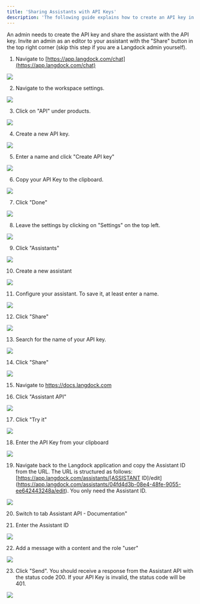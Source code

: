 ```yaml
---
title: 'Sharing Assistants with API Keys'
description: 'The following guide explains how to create an API key in Langdock and share an assistant with the API key.'
---
```

<Info>An admin needs to create the API key and share the assistant with the API key. Invite an admin as an editor to your assistant with the "Share" button in the top right corner (skip this step if you are a Langdock admin yourself).</Info>


1. Navigate to [https://app.langdock.com/chat](https://app.langdock.com/chat)

![](https://ajeuwbhvhr.cloudimg.io/colony-recorder.s3.amazonaws.com/files/2025-01-15/348df815-6028-4264-9edf-c3776b7015c8/ascreenshot.jpeg?tl_px=0,0&br_px=3840,2160&force_format=jpeg&q=100&width=1120.0)


2. Navigate to the workspace settings.

![](https://ajeuwbhvhr.cloudimg.io/colony-recorder.s3.amazonaws.com/files/2025-01-15/9a4155f7-9ac5-470d-9a03-ed63e61116bd/ascreenshot.jpeg?tl_px=0,0&br_px=2102,1174&force_format=jpeg&q=100&width=1120.0&wat=1&wat_opacity=0.7&wat_gravity=northwest&wat_url=https://colony-recorder.s3.us-west-1.amazonaws.com/images/watermarks/FB923C_standard.png&wat_pad=90,81)


3. Click on "API" under products.

![](https://ajeuwbhvhr.cloudimg.io/colony-recorder.s3.amazonaws.com/files/2025-01-15/879bb10a-4ae9-41d6-a586-6a6eae244d37/ascreenshot.jpeg?tl_px=0,0&br_px=3840,2160&force_format=jpeg&q=100&width=1120.0&wat=1&wat_opacity=0.7&wat_gravity=northwest&wat_url=https://colony-recorder.s3.us-west-1.amazonaws.com/images/watermarks/FB923C_standard.png&wat_pad=33,393)


4. Create a new API key.

![](https://ajeuwbhvhr.cloudimg.io/colony-recorder.s3.amazonaws.com/files/2025-01-15/c88f02bb-fb8a-4491-a3fe-fe80a8323fcc/ascreenshot.jpeg?tl_px=812,423&br_px=3840,2114&force_format=jpeg&q=100&width=1120.0&wat=1&wat_opacity=0.7&wat_gravity=northwest&wat_url=https://colony-recorder.s3.us-west-1.amazonaws.com/images/watermarks/FB923C_standard.png&wat_pad=725,277)


5. Enter a name and click "Create API key"

![](https://ajeuwbhvhr.cloudimg.io/colony-recorder.s3.amazonaws.com/files/2025-01-15/b7b15e51-326a-4738-a550-8d05a558a61e/ascreenshot.jpeg?tl_px=941,544&br_px=3043,1719&force_format=jpeg&q=100&width=1120.0&wat=1&wat_opacity=0.7&wat_gravity=northwest&wat_url=https://colony-recorder.s3.us-west-1.amazonaws.com/images/watermarks/FB923C_standard.png&wat_pad=693,337)


6. Copy your API Key to the clipboard.

![](https://ajeuwbhvhr.cloudimg.io/colony-recorder.s3.amazonaws.com/files/2025-01-15/934e809c-aba3-444e-aa99-b1b5b630dcc6/user_cropped_screenshot.jpeg?tl_px=934,549&br_px=3036,1724&force_format=jpeg&q=100&width=1120.0&wat=1&wat_opacity=0.7&wat_gravity=northwest&wat_url=https://colony-recorder.s3.us-west-1.amazonaws.com/images/watermarks/FB923C_standard.png&wat_pad=688,290)


7. Click "Done"

![](https://ajeuwbhvhr.cloudimg.io/colony-recorder.s3.amazonaws.com/files/2025-01-15/ebc6997b-cc71-4fbe-b12b-241a3d837b2a/user_cropped_screenshot.jpeg?tl_px=929,502&br_px=3031,1677&force_format=jpeg&q=100&width=1120.0&wat=1&wat_opacity=0.7&wat_gravity=northwest&wat_url=https://colony-recorder.s3.us-west-1.amazonaws.com/images/watermarks/FB923C_standard.png&wat_pad=709,374)


8. Leave the settings by clicking on "Settings" on the top left.

![](https://ajeuwbhvhr.cloudimg.io/colony-recorder.s3.amazonaws.com/files/2025-01-15/6b41e72c-0574-4c65-996b-5867ee378f78/ascreenshot.jpeg?tl_px=0,0&br_px=1610,899&force_format=jpeg&q=100&width=1120.0&wat=1&wat_opacity=0.7&wat_gravity=northwest&wat_url=https://colony-recorder.s3.us-west-1.amazonaws.com/images/watermarks/FB923C_standard.png&wat_pad=58,21)


9. Click "Assistants"

![](https://ajeuwbhvhr.cloudimg.io/colony-recorder.s3.amazonaws.com/files/2025-01-15/63c2585d-70d5-4f16-bc53-2a16ac0058c3/ascreenshot.jpeg?tl_px=0,0&br_px=1610,899&force_format=jpeg&q=100&width=1120.0&wat=1&wat_opacity=0.7&wat_gravity=northwest&wat_url=https://colony-recorder.s3.us-west-1.amazonaws.com/images/watermarks/FB923C_standard.png&wat_pad=124,171)


10. Create a new assistant

![](https://ajeuwbhvhr.cloudimg.io/colony-recorder.s3.amazonaws.com/files/2025-01-15/d2d44547-9b23-4864-8053-77aecfb6fcba/ascreenshot.jpeg?tl_px=1737,0&br_px=3840,1174&force_format=jpeg&q=100&width=1120.0&wat=1&wat_opacity=0.7&wat_gravity=northwest&wat_url=https://colony-recorder.s3.us-west-1.amazonaws.com/images/watermarks/FB923C_standard.png&wat_pad=530,87)


11. Configure your assistant. To save it, at least enter a name.

![](https://ajeuwbhvhr.cloudimg.io/colony-recorder.s3.amazonaws.com/files/2025-01-15/7a3d2352-6016-4911-a072-3bcedd38293e/ascreenshot.jpeg?tl_px=0,0&br_px=3027,1691&force_format=jpeg&q=100&width=1120.0&wat=1&wat_opacity=0.7&wat_gravity=northwest&wat_url=https://colony-recorder.s3.us-west-1.amazonaws.com/images/watermarks/FB923C_standard.png&wat_pad=406,117)


12. Click "Share"

![](https://ajeuwbhvhr.cloudimg.io/colony-recorder.s3.amazonaws.com/files/2025-01-15/eca0a6fb-66e7-48f2-a731-42d8af675adb/ascreenshot.jpeg?tl_px=1737,0&br_px=3840,1174&force_format=jpeg&q=100&width=1120.0&wat=1&wat_opacity=0.7&wat_gravity=northwest&wat_url=https://colony-recorder.s3.us-west-1.amazonaws.com/images/watermarks/FB923C_standard.png&wat_pad=891,-8)


13. Search for the name of your API key.

![](https://ajeuwbhvhr.cloudimg.io/colony-recorder.s3.amazonaws.com/files/2025-01-15/6b18d43c-71e0-43f1-8c05-2e4ba609eb8f/ascreenshot.jpeg?tl_px=900,467&br_px=3002,1642&force_format=jpeg&q=100&width=1120.0&wat=1&wat_opacity=0.7&wat_gravity=northwest&wat_url=https://colony-recorder.s3.us-west-1.amazonaws.com/images/watermarks/FB923C_standard.png&wat_pad=426,249)


14. Click "Share"

![](https://ajeuwbhvhr.cloudimg.io/colony-recorder.s3.amazonaws.com/files/2025-01-15/dd0f0f0a-8e2c-458f-8a93-27b8d80ef22e/ascreenshot.jpeg?tl_px=928,518&br_px=3030,1693&force_format=jpeg&q=100&width=1120.0&wat=1&wat_opacity=0.7&wat_gravity=northwest&wat_url=https://colony-recorder.s3.us-west-1.amazonaws.com/images/watermarks/FB923C_standard.png&wat_pad=771,327)


15. Navigate to <https://docs.langdock.com>


16. Click "Assistant API"

![](https://ajeuwbhvhr.cloudimg.io/colony-recorder.s3.amazonaws.com/files/2025-01-15/555826fa-e3fa-41b6-84dd-0372271774e6/ascreenshot.jpeg?tl_px=0,0&br_px=3027,1691&force_format=jpeg&q=100&width=1120.0&wat=1&wat_opacity=0.7&wat_gravity=northwest&wat_url=https://colony-recorder.s3.us-west-1.amazonaws.com/images/watermarks/FB923C_standard.png&wat_pad=197,487)


17. Click "Try it"

![](https://ajeuwbhvhr.cloudimg.io/colony-recorder.s3.amazonaws.com/files/2025-01-15/84330482-995a-4959-93f9-daaa5effea22/ascreenshot.jpeg?tl_px=560,0&br_px=3587,1691&force_format=jpeg&q=100&width=1120.0&wat=1&wat_opacity=0.7&wat_gravity=northwest&wat_url=https://colony-recorder.s3.us-west-1.amazonaws.com/images/watermarks/FB923C_standard.png&wat_pad=584,212)


18. Enter the API Key from your clipboard

![](https://ajeuwbhvhr.cloudimg.io/colony-recorder.s3.amazonaws.com/files/2025-01-15/0d92ea18-e220-4986-b00e-e92f230eb4f4/user_cropped_screenshot.jpeg?tl_px=241,0&br_px=3268,1691&force_format=jpeg&q=100&width=1120.0&wat=1&wat_opacity=0.7&wat_gravity=northwest&wat_url=https://colony-recorder.s3.us-west-1.amazonaws.com/images/watermarks/FB923C_standard.png&wat_pad=524,198)


19. Navigate back to the Langdock application and copy the Assistant ID from the URL. The URL is structured as follows: [https://app.langdock.com/assistants/[ASSISTANT ID]/edit](https://app.langdock.com/assistants/04fd4d3b-08e4-48fe-9055-ee642443248a/edit). You only need the Assistant ID.

![](https://ajeuwbhvhr.cloudimg.io/colony-recorder.s3.amazonaws.com/files/2025-01-15/ca5b33ab-e65c-494c-8688-f69357b65db9/ascreenshot.jpeg?tl_px=0,0&br_px=3027,1691&force_format=jpeg&q=100&width=1120.0&wat=1&wat_opacity=0.7&wat_gravity=northwest&wat_url=https://colony-recorder.s3.us-west-1.amazonaws.com/images/watermarks/FB923C_standard.png&wat_pad=365,125)


20. Switch to tab Assistant API - Documentation"


21. Enter the Assistant ID

![](https://ajeuwbhvhr.cloudimg.io/colony-recorder.s3.amazonaws.com/files/2025-01-15/e5a0fda7-5c91-4458-a3a2-b41a6a45e1e9/user_cropped_screenshot.jpeg?tl_px=19,135&br_px=3046,1826&force_format=jpeg&q=100&width=1120.0&wat=1&wat_opacity=0.7&wat_gravity=northwest&wat_url=https://colony-recorder.s3.us-west-1.amazonaws.com/images/watermarks/FB923C_standard.png&wat_pad=524,277)


22. Add a message with a content and the role "user"

![](https://ajeuwbhvhr.cloudimg.io/colony-recorder.s3.amazonaws.com/files/2025-01-15/34f4e418-98cb-4721-a464-18bc1b7ac57a/user_cropped_screenshot.jpeg?tl_px=50,468&br_px=3077,2160&force_format=jpeg&q=100&width=1120.0&wat=1&wat_opacity=0.7&wat_gravity=northwest&wat_url=https://colony-recorder.s3.us-west-1.amazonaws.com/images/watermarks/FB923C_standard.png&wat_pad=524,403)


23. Click "Send". You should receive a response from the Assistant API with the status code 200. If your API Key is invalid, the status code will be 401.

![](https://ajeuwbhvhr.cloudimg.io/colony-recorder.s3.amazonaws.com/files/2025-01-15/f6694945-9fae-422f-ab75-93aaaf7e3d91/user_cropped_screenshot.jpeg?tl_px=812,0&br_px=3840,1691&force_format=jpeg&q=100&width=1120.0&wat=1&wat_opacity=0.7&wat_gravity=northwest&wat_url=https://colony-recorder.s3.us-west-1.amazonaws.com/images/watermarks/FB923C_standard.png&wat_pad=841,32)